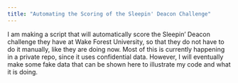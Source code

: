 ```yaml
---
title: "Automating the Scoring of the Sleepin' Deacon Challenge"
---
```


I am making a script that will automatically score the Sleepin' Deacon challenge they have at Wake Forest University, so that they do not have to do it manually, like they are doing now. Most of this is currently happening in a private repo, since it uses confidential data. However, I will eventually make some fake data that can be shown here to illustrate my code and what it is doing.